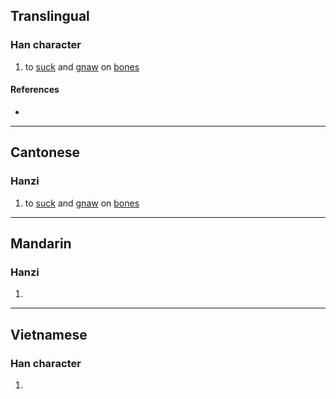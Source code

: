 {{character info}}
==Translingual==

===Han character===
{{Han char|rn=30|rad=口|as=12|sn=15|four=|canj=RFDQ|ids=⿰口粦}}

# {{lb|mul|Cantonese}} to [[suck]] and [[gnaw]] on [[bone]]s

====References====
* {{Han ref|kx=0209.140|dkj=04322|hdz=10686.040|uh=5652|ud=22098}}

----

==Cantonese==

===Hanzi===
{{yue-hanzi|jyut=[[leon1]]|y=leun1}}

# to [[suck]] and [[gnaw]] on [[bone]]s

----

==Mandarin==

===Hanzi===
{{cmn-hanzi|pin=[[lián]] ([[lian2]])|wg=lien<sup>2</sup>}}

# {{rfdef|cmn|sort=口12}}

----

==Vietnamese==

===Han character===
{{vi-hantu|[[rên]]|rs=口12}}

# {{rfdef|vi|sort=口12}}